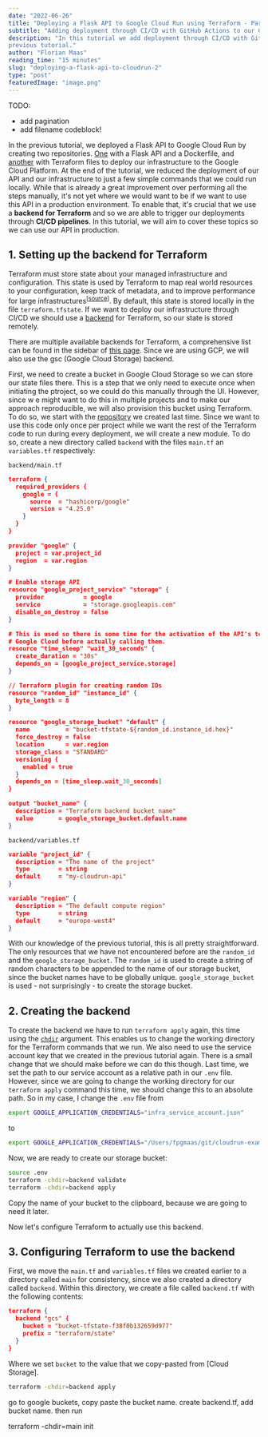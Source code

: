 ```yaml
---
date: "2022-06-26"
title: "Deploying a Flask API to Google Cloud Run using Terraform - Part 2" 
subtitle: "Adding deployment through CI/CD with GitHub Actions to our Cloud Run API"
description: "In this tutorial we add deployment through CI/CD with GitHub Actions to the Cloud Run API that we built in the
previous tutorial."
author: "Florian Maas"
reading_time: "15 minutes"
slug: "deploying-a-flask-api-to-cloudrun-2"
type: "post"
featuredImage: "image.png"
---
```


TODO: 
- add pagination
- add filename codeblock!


In the <Link to="/blog/deploying-a-flask-api-to-cloudrun">previous tutorial</Link>, we deployed a 
Flask API to Google Cloud Run by creating two repositories. [One](https://github.com/fpgmaas/cloudrun-example-api/tree/blogpost1)
with a Flask API and a Dockerfile, and [another](https://github.com/fpgmaas/cloudrun-example-infra/tree/blogpost1) with
Terraform files to deploy our infrastructure to the Google Cloud Platform. At the end of the tutorial, we reduced the deployment
of our API and our infrastructure to just a few simple commands that we could run locally. While that is already a great improvement
over performing all the steps manually, it's not yet where we would want to be if we want to use this API in a production environment.
To enable that, it's crucial that we use a **backend for Terraform** and so we are able to trigger our deployments through 
**CI/CD pipelines**. In this tutorial, we will aim to cover these topics so we can use our API in production.

## 1. Setting up the backend for Terraform

Terraform must store state about your managed infrastructure and configuration. This state is used by 
Terraform to map real world resources to your configuration, keep track of metadata, 
and to improve performance for large infrastructures<sup>[[source](https://www.terraform.io/language/state)]</sup>. By default,
this state is stored locally in the file `terraform.tfstate`. If we want to deploy our infrastructure through CI/CD
we should use a [backend](https://www.terraform.io/language/state/backends) for Terraform, so our state is stored remotely. 

There are multiple available backends for Terraform, a comprehensive list can be found in the sidebar of 
[this page](https://www.terraform.io/language/settings/backends). Since we are using GCP, we will also use the gsc
(Google Cloud Storage) backend.

First, we need to create a bucket in Google Cloud Storage so we can store our state files there.
This is a step that we only need to execute once when initiating the ptroject, so we could do this manually through the UI. 
However, since w e might want to do this in multiple projects and to make our approach reproducible, we will also provision this
bucket using Terraform.
To do so, we start with the [repository](https://github.com/fpgmaas/cloudrun-example-infra) we created last time. Since we want
to use this code only once per project while we want the rest of the Terraform code to run during every deployment, we will create 
a new module. To do so, create a new directory called `backend` with the files `main.tf` an `variables.tf` respectively:

`backend/main.tf`

```json
terraform {
  required_providers {
    google = {
      source  = "hashicorp/google"
      version = "4.25.0"
    }
  }
}

provider "google" {
  project = var.project_id
  region  = var.region
}

# Enable storage API
resource "google_project_service" "storage" {
  provider           = google
  service            = "storage.googleapis.com"
  disable_on_destroy = false
}

# This is used so there is some time for the activation of the API's to propagate through 
# Google Cloud before actually calling them.
resource "time_sleep" "wait_30_seconds" {
  create_duration = "30s"
  depends_on = [google_project_service.storage]
}

// Terraform plugin for creating random IDs
resource "random_id" "instance_id" {
  byte_length = 8
}

resource "google_storage_bucket" "default" {
  name          = "bucket-tfstate-${random_id.instance_id.hex}"
  force_destroy = false
  location      = var.region
  storage_class = "STANDARD"
  versioning {
    enabled = true
  }
  depends_on = [time_sleep.wait_30_seconds]
}

output "bucket_name" {
  description = "Terraform backend bucket name"
  value       = google_storage_bucket.default.name
}
```

`backend/variables.tf`

```json
variable "project_id" {
  description = "The name of the project"
  type        = string
  default     = "my-cloudrun-api"
}

variable "region" {
  description = "The default compute region"
  type        = string
  default     = "europe-west4"
}
```

With our knowledge of the previous tutorial, this is all pretty straightforward. The only resources that we have 
not encountered before are the `random_id` and the `google_storage_bucket`. The `random_id` is used to create a 
string of random characters to be appended to the name of our storage bucket, since the bucket names have to be globally unique.
`google_storage_bucket` is used - not surprisingly - to create the storage bucket.

## 2. Creating the backend

To create the backend we have to run `terraform apply` again, this time using the [`chdir`](https://www.terraform.io/cli/commands#switching-working-directory-with-chdir)
argument. This enables us to change the working directory for the Terraform commands that we run. We also need to use
the service account key that we created in the <Link to="/blog/deploying-a-flask-api-to-cloudrun#5-deploying-our-cloud-infrastructure-with-terraform">previous tutorial</Link>
again. There is a small change that we should make before we can do this though. Last time, we set the path to our service account 
as a relative path in our `.env` file. However, since we are going to change the working directory for our `terraform apply`
command this time, we should change this to an absolute path. So in my case, I change the `.env` file from 

```bash
export GOOGLE_APPLICATION_CREDENTIALS="infra_service_account.json"
```

to 

```bash
export GOOGLE_APPLICATION_CREDENTIALS="/Users/fpgmaas/git/cloudrun-example-infra/infra_service_account.json"
```

Now, we are ready to create our storage bucket:

```bash
source .env
terraform -chdir=backend validate
terraform -chdir=backend apply
```

Copy the name of your bucket
to the clipboard, because we are going to need it later. 

Now let's configure Terraform to actually use this backend.

## 3. Configuring Terraform to use the backend

First, we move the `main.tf` and `variables.tf` files we created earlier to a directory called `main` for consistency, 
since we also created a directory called `backend`. Within this directory, we create a file called `backend.tf` with
the following contents:

```json
terraform {
  backend "gcs" {
    bucket = "bucket-tfstate-f38f0b132659d977"
    prefix = "terraform/state"
  }
}
```

Where we set `bucket` to the value that we copy-pasted from [Cloud Storage].


```bash
terraform -chdir=backend apply
```

go to google buckets, copy paste the bucket name.
create backend.tf, add bucket name.
then run

terraform -chdir=main init